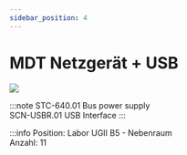 ```yaml
---
sidebar_position: 4
---
```


# MDT Netzgerät + USB

[![](/image/labore/b5/knx/knx_mdt_usb_power_min.jpg)](/image/labore/b5/knx/knx_mdt_usb_power.jpg)

:::note
STC-640.01 Bus power supply\
SCN-USBR.01 USB Interface
:::

:::info
Position:   Labor UGII B5 - Nebenraum\
Anzahl:     11